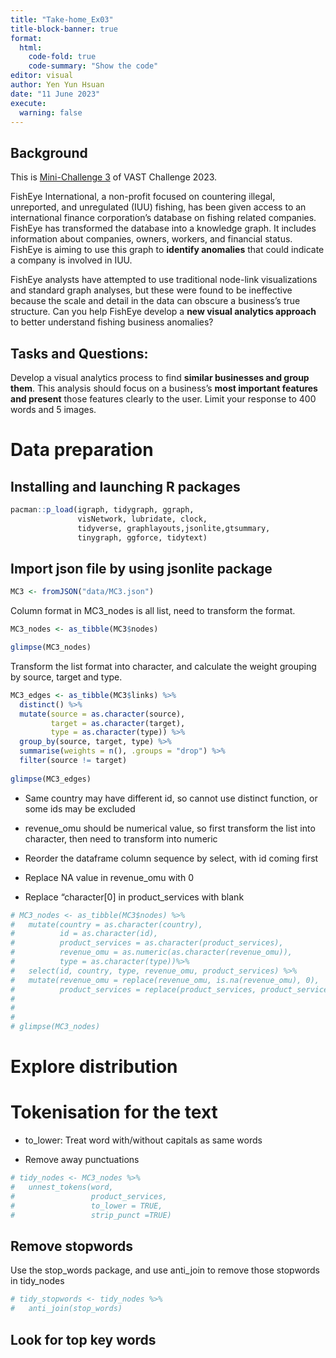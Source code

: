 ```yaml
---
title: "Take-home_Ex03"
title-block-banner: true
format: 
  html: 
    code-fold: true
    code-summary: "Show the code"
editor: visual
author: Yen Yun Hsuan
date: "11 June 2023"
execute: 
  warning: false
---
```


## Background

This is [Mini-Challenge 3](https://vast-challenge.github.io/2023/MC3.html) of VAST Challenge 2023.

FishEye International, a non-profit focused on countering illegal, unreported, and unregulated (IUU) fishing, has been given access to an international finance corporation's database on fishing related companies. FishEye has transformed the database into a knowledge graph. It includes information about companies, owners, workers, and financial status. FishEye is aiming to use this graph to **identify anomalies** that could indicate a company is involved in IUU.

FishEye analysts have attempted to use traditional node-link visualizations and standard graph analyses, but these were found to be ineffective because the scale and detail in the data can obscure a business's true structure. Can you help FishEye develop a **new visual analytics approach** to better understand fishing business anomalies?

## Tasks and Questions:

Develop a visual analytics process to find **similar businesses and group them**. This analysis should focus on a business's **most important features and present** those features clearly to the user. Limit your response to 400 words and 5 images.

# Data preparation

## Installing and launching R packages

```r
pacman::p_load(igraph, tidygraph, ggraph, 
               visNetwork, lubridate, clock,
               tidyverse, graphlayouts,jsonlite,gtsummary,
               tinygraph, ggforce, tidytext)
```

## Import json file by using jsonlite package

```r
MC3 <- fromJSON("data/MC3.json")
```

Column format in MC3_nodes is all list, need to transform the format.

```r
MC3_nodes <- as_tibble(MC3$nodes) 

glimpse(MC3_nodes)
```

Transform the list format into character, and calculate the weight grouping by source, target and type.

```r
MC3_edges <- as_tibble(MC3$links) %>% 
  distinct() %>% 
  mutate(source = as.character(source),
         target = as.character(target),
         type = as.character(type)) %>% 
  group_by(source, target, type) %>% 
  summarise(weights = n(), .groups = "drop") %>% 
  filter(source != target) 
 
glimpse(MC3_edges)
```

-   Same country may have different id, so cannot use distinct function, or some ids may be excluded

-   revenue_omu should be numerical value, so first transform the list into character, then need to transform into numeric

-   Reorder the dataframe column sequence by select, with id coming first

-   Replace NA value in revenue_omu with 0

-   Replace "character\[0\] in product_services with blank

```r
# MC3_nodes <- as_tibble(MC3$nodes) %>% 
#   mutate(country = as.character(country),
#          id = as.character(id),
#          product_services = as.character(product_services),
#          revenue_omu = as.numeric(as.character(revenue_omu)),
#          type = as.character(type))%>% 
#   select(id, country, type, revenue_omu, product_services) %>% 
#   mutate(revenue_omu = replace(revenue_omu, is.na(revenue_omu), 0),
#          product_services = replace(product_services, product_services == "character(0)", ""))
# 
# 
#  
# glimpse(MC3_nodes)
```

# Explore distribution

# Tokenisation for the text

-   to_lower: Treat word with/without capitals as same words

-   Remove away punctuations

```r
# tidy_nodes <- MC3_nodes %>% 
#   unnest_tokens(word,
#                 product_services,
#                 to_lower = TRUE,
#                 strip_punct =TRUE)
```

## Remove stopwords

Use the stop_words package, and use anti_join to remove those stopwords in tidy_nodes

```r
# tidy_stopwords <- tidy_nodes %>% 
#   anti_join(stop_words)
```

## Look for top key words
